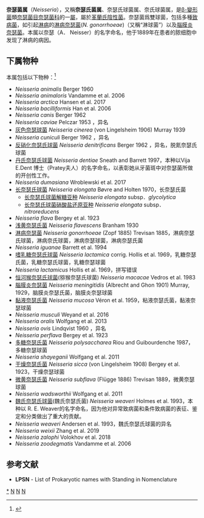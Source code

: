 {{Automatic taxobox
| taxon = Neisseria
| authority = Trevisan, 1885
| image = Neisseria_gonorrhoeae_02.png
| image_caption = [[淋病奈瑟菌|淋病奈瑟菌]]
| type_species = [[淋病奈瑟菌|淋病奈瑟菌]]<br>''Neisseria gonorrhoeae''
| type_species_authority = (Zopf, 1885) Trevisan, 1885
| subdivision = 见正文。
| subdivision_ranks = 種
}}

'''奈瑟菌属'''（''Neisseria''），又稱'''奈瑟氏菌属'''、奈瑟氏球菌属、奈氏球菌属，是[[β-變形菌|β-變形菌]]類[[奈瑟菌目|奈瑟菌目]][[奈瑟菌科|奈瑟菌科]]的一[[屬_(生物)|屬]]，屬於[[革蘭氏陰性菌|革蘭氏陰性菌]]。奈瑟菌爲雙球菌，包括多種[[致病菌|致病菌]]，如引起[[淋病|淋病]]的[[淋病奈瑟菌|淋病奈瑟菌]](''N. gonorrhoeae'')（又稱“淋球菌”）以及[[腦膜炎奈瑟菌|腦膜炎奈瑟菌]]。本属以奈瑟（A． Neisser）的名字命名，他于1889年在患者的脓细胞中发现了淋病的病因。

==下属物种==
本属包括以下物种：<ref>{{cite web |title=Neisseria Trevisan, 1885 |url=https://www.gbif.org/species/3220214 |website=GBIF |access-date=2022-05-22 |archive-date=2022-01-13 |archive-url=https://web.archive.org/web/20220113014219/https://www.gbif.org/species/3220214 }}</ref>
* ''Neisseria animalis'' Berger 1960
* ''Neisseria animaloris'' Vandamme et al. 2006
* ''Neisseria arctica'' Hansen et al. 2017
* ''Neisseria bacilliformis'' Han et al. 2006
* ''Neisseria canis'' Berger 1962
* ''Neisseria caviae'' Pelczar 1953 ，异名
* [[灰色奈瑟球菌|灰色奈瑟球菌]] ''Neisseria cinerea'' (von Lingelsheim 1906) Murray 1939
* ''Neisseria cuniculi'' Berger 1962 ，异名
* [[反硝化奈瑟氏球菌|反硝化奈瑟氏球菌]] ''Neisseria denitrificans'' Berger 1962 ，异名，脱氮奈瑟氏球菌
* [[丹氏奈瑟氏球菌|丹氏奈瑟氏球菌]] ''Neisseria dentiae'' Sneath and Barrett 1997，本种以Vija E.Dent 博士（Pratey夫人）的名字命名，以表彰她从牙菌斑中对奈瑟菌所做的开创性工作。
* ''Neisseria dumasiana'' Wroblewski et al. 2017
* [[长奈瑟氏球菌|长奈瑟氏球菌]] ''Neisseria elongata'' Bøvre and Holten 1970，长奈瑟氏菌
** [[长奈瑟氏球菌解糖亚种|长奈瑟氏球菌解糖亚种]] ''Neisseria elongata'' subsp．''glycolytica''
** [[长奈瑟氏球菌硝酸盐还原亚种|长奈瑟氏球菌硝酸盐还原亚种]] ''Neisseria elongata'' subsp．''nitroreducens''
* ''Neisseria flava'' Bergey et al. 1923
* [[浅黄奈瑟氏菌|浅黄奈瑟氏菌]] ''Neisseria flavescens'' Branham 1930
* [[淋病奈瑟菌|淋病奈瑟菌]] ''Neisseria gonorrhoeae'' (Zopf 1885) Trevisan 1885，淋病奈瑟氏球菌，淋病奈氏球菌，淋病奈瑟球菌，淋病奈瑟氏菌
* ''Neisseria iguanae'' Barrett et al. 1994
* [[嗜乳糖奈瑟氏球菌|嗜乳糖奈瑟氏球菌]] ''Neisseria lactamica'' corrig. Hollis et al. 1969，乳糖奈瑟氏菌，乳糖奈瑟氏球菌，乳糖奈瑟球菌
* ''Neisseria lactamicus'' Hollis et al. 1969，拼写错误
* [[恒河猴奈瑟氏球菌|恒河猴奈瑟氏球菌]](猕猴奈瑟氏球菌) ''Neisseria macacae'' Vedros et al. 1983
* [[腦膜炎奈瑟菌|腦膜炎奈瑟菌]] ''Neisseria meningitidis'' (Albrecht and Ghon 1901) Murray, 1929，脑膜炎奈瑟氏菌，脑膜炎奈瑟球菌
* [[黏液奈瑟氏菌|黏液奈瑟氏菌]] ''Neisseria mucosa'' Véron et al. 1959，粘液奈瑟氏菌，黏液奈瑟球菌
* ''Neisseria musculi'' Weyand et al. 2016
* ''Neisseria oralis'' Wolfgang et al. 2013
* ''Neisseria ovis'' Lindqvist 1960 ，异名
* ''Neisseria perflava'' Bergey et al. 1923
* [[多糖奈瑟氏菌|多糖奈瑟氏菌]] ''Neisseria polysaccharea'' Riou and Guibourdenche 1987，多糖奈瑟球菌
* ''Neisseria shayeganii'' Wolfgang et al. 2011
* [[干燥奈瑟氏菌|干燥奈瑟氏菌]] ''Neisseria sicca'' (von Lingelsheim 1908) Bergey et al. 1923，干燥奈瑟球菌
* [[微黄奈瑟氏菌|微黄奈瑟氏菌]] ''Neisseria subflava'' (Flügge 1886) Trevisan 1889，微黄奈瑟球菌
* ''Neisseria wadsworthii'' Wolfgang et al. 2011
* [[魏氏奈瑟氏球菌|魏氏奈瑟氏球菌]](魏氏奈瑟氏菌) ''Neisseria weaveri'' Holmes et al. 1993，本种以 R. E. Weaver的名字命名，因为他对异常致病菌和条件致病菌的表征、鉴定和分类做出了重大的贡献。
* ''Neisseria weaveri'' Andersen et al. 1993，魏氏奈瑟氏球菌的异名
* ''Neisseria weixii'' Zhang et al. 2019
* ''Neisseria zalophi'' Volokhov et al. 2018
* ''Neisseria zoodegmatis'' Vandamme et al. 2006

==参考文献==
{{reflist}}
* '''LPSN''' - List of Prokaryotic names with Standing in Nomenclature

{{Taxonbar|from=Q132209}}

[[Category:_奈瑟菌属|*]]
[[Category:_奈瑟菌科|N]]
[[Category:_1885年描述的分类群|N]]
[[Category:革兰氏阴性菌|N]]
